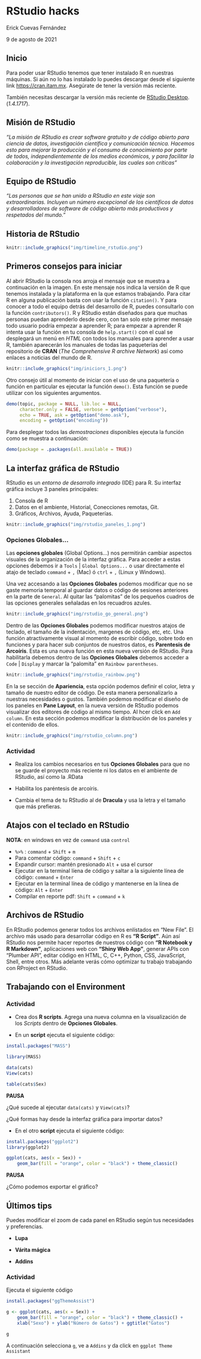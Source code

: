 # RStudio hacks

Erick Cuevas Fernández

9 de agosto de 2021

## Inicio

Para poder usar RStudio tenemos que tener instalado R en nuestras máquinas. Si aún no lo has instalado lo puedes descargar desde el siguiente link [https://cran.itam.mx](https://cran.itam.mx). Asegúrate de tener la versión más reciente. 

También necesitas descargar la versión más reciente de [RStudio Desktop](https://www.rstudio.com/products/rstudio/download/). (*1.4.1717*).

## Misión de RStudio

*"La misión de RStudio es crear software gratuito y de código abierto para ciencia de datos, investigación científica y comunicación técnica. Hacemos esto para mejorar la producción y el consumo de conocimiento por parte de todos, independientemente de los medios económicos, y para facilitar la colaboración y la investigación reproducible, las cuales son críticas"*

## Equipo de RStudio

*"Las personas que se han unido a RStudio en este viaje son extraordinarias. Incluyen un número excepcional de los científicos de datos y desarrolladores de software de código abierto más productivos y respetados del mundo."*

## Historia de RStudio 

```r
knitr::include_graphics("img/timeline_rstudio.png")
```


## Primeros consejos para iniciar

Al abrir RStudio la consola nos arroja el mensaje que se muestra a continuación en la imagen. En este mensaje nos indica la versión de R que tenemos instalada y la plataforma en la que estamos trabajando. Para citar R en alguna publicación basta con usar la función `citation()`. Y para conocer a todo el equipo detrás del desarrollo de R, puedes consultarlo con la función `contributors()`. 
R y RStudio están diseñados para que muchas personas puedan aprenderlo desde cero, con tan solo este primer mensaje todo usuario podría empezar a aprender R; para empezar a aprender R intenta usar la función en tu consola de `help.start()` con el cual se desplegará un menú en *HTML* con todos los manuales para aprender a usar R, también aparecerán los manuales de todas las paqueterías del repositorio de **CRAN** (*The Comprehensive R archive Network*) así como enlaces a noticias del mundo de R.  

```r
knitr::include_graphics("img/iniciors_1.png")
```

Otro consejo útil al momento de iniciar con el uso de una paquetería o función en particular es ejecutar la función `demo()`. Esta función se puede utilizar con los siguientes argumentos. 

```r
demo(topic, package = NULL, lib.loc = NULL,
     character.only = FALSE, verbose = getOption("verbose"),
     echo = TRUE, ask = getOption("demo.ask"),
     encoding = getOption("encoding"))
```

Para desplegar todos las *demostraciones* disponibles ejecuta la función como se muestra a continuación: 

```r
demo(package = .packages(all.available = TRUE))
```


## La interfaz gráfica de RStudio

RStudio es un *entorno de desarrollo integrado* (IDE) para R. Su interfaz gráfica incluye 3 paneles principales:

1. Consola de R
2. Datos en el ambiente, Historial, Conecciones remotas, Git.
3. Gráficos, Archivos, Ayuda, Paqueterías. 

```r
knitr::include_graphics("img/rstudio_paneles_1.png")
```

### Opciones Globales...

Las **opciones globales** (Global Options...) nos permitirán cambiar aspectos visuales de la organización de la interfaz gráfica. Para acceder a estas opciones debemos ir a `Tools` | `Global Options...` o usar directamente el atajo de teclado `command` + `,` (Mac) ó `ctrl` + `,` (Linux y Windows). 

Una vez accesando a las **Opciones Globales** podemos modificar que no se gaste memoria temporal al guardar datos o código de sesiones anteriores en la parte de `General`. Al quitar las “palomitas” de los pequeños cuadros de las opciones generales señaladas en los recuadros azules.

```r
knitr::include_graphics("img/rstudio_go_general.png")
```

Dentro de las **Opciones Globales** podemos modificar nuestros atajos de teclado, el tamaño de la indentación, margenes de código, etc, etc. Una función atractivamente visual al momento de escribir código, sobre todo en funciones y para hacer sub conjuntos de nuestros datos, es **Parentesis de Arcoíris**. Esta es una nueva función en esta nueva versión de RStudio. Para habilitarla debemos dentro de las **Opciones Globales** debemos acceder a `Code` | `Display` y marcar la "palomita" en `Rainbow parentheses`. 


```r
knitr::include_graphics("img/rstudio_rainbow.png")
```


En la se sección de **Apariencia**, esta opción podemos definir el color, letra y tamaño de nuestro editor de código. De esta manera personalizarlo a nuestras necesidades o gustos. También podemos modificar el diseño de los paneles en **Pane Layout**, en la nueva versión de RStudio podemos visualizar dos editores de código al mismo tiempo. Al hcer click en `Add column`. En esta sección podemos modificar la distribución de los paneles y el contenido de ellos. 

```r
knitr::include_graphics("img/rstudio_column.png")
```

### Actividad

- Realiza los cambios necesarios en tus **Opciones Globales** para que no se guarde el proyecto más reciente ni los datos en el ambiente de RStudio, así como la .RData 

- Habilita los paréntesis de arcoíris. 

- Cambia el tema de tu RStudio al de **Dracula** y usa la letra y el tamaño que más prefieras. 


## Atajos con el teclado en RStudio

**NOTA**: en windows en vez de `command` usa `control` 

- `%>%` : `command` + `Shift` + `m`  
- Para comentar código: `command` + `Shift` + `c`
- Expandir cursor: mantén presionado `Alt` + usa el cursor
- Ejecutar en la terminal líena de código y saltar a la siguiente línea de código: `command` + `Enter`
- Ejecutar en la terminal línea de código y mantenerse en la línea de código: `Alt` + `Enter`
- Compilar en reporte pdf: `Shift` + `command` + `k`


## Archivos de RStudio

En RStudio podemos generar todos los archivos enlístados en “New File”. El archivo más usado para desarrollar código en R es **“R Script”**. Aún así RStudio nos permite hacer reportes de nuestros código con **“R Notebook y R Markdown”**, aplicaciones web con **“Shiny Web App”**, generar APIs con “Plumber API”, editar código en HTML, C, C++, Python, CSS, JavaScript, Shell, entre otros. Más adelante verás cómo optimizar tu trabajo trabajando con RProject en RStudio.


## Trabajando con el **Environment**

### Actividad 

- Crea dos **R scripts**. Agrega una nueva columna en la visualización de los *Scripts* dentro de **Opciones Globales**.

- En un **script** ejecuta el siguiente código:

```r
install.packages("MASS")

library(MASS)

data(cats)
View(cats)

table(cats$Sex)

```

**PAUSA**

¿Qué sucede al ejecutar `data(cats)` y `View(cats)`?

¿Qué formas hay desde la interfaz gráfica para importar datos?


- En el otro **script** ejecuta el siguiente código:

```r
install.packages("ggplot2")
library(ggplot2)

ggplot(cats, aes(x = Sex)) + 
    geom_bar(fill = "orange", color = "black") + theme_classic() 

```

**PAUSA**

¿Cómo podemos exportar el gráfico?


## Últimos tips

Puedes modificar el zoom de cada panel en RStudio según tus necesidades y preferencias.

- **Lupa**

- **Várita mágica**

- **Addins**

### Actividad 

Ejecuta el siguiente código 

```r
install.packages("ggThemeAssist")

g <- ggplot(cats, aes(x = Sex)) + 
    geom_bar(fill = "orange", color = "black") + theme_classic() +
    xlab("Sexo") + ylab("Número de Gatos") + ggtitle("Gatos")

g
```

A continuación selecciona `g`, ve a `Addins` y da click en `ggplot Theme Assistant`


